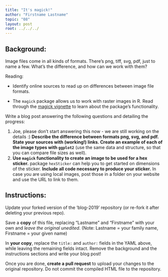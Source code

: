 ```yaml
---
title: "It's magick!"
author: "Firstname Lastname"
topic: "08"
layout: post
root: ../../../
---
```


## Background:

Image files come in all kinds of formats. There's png, tiff, svg, pdf, just to name a few. What's the difference, and how can we work with them?

Reading: 

  - Identify online sources to read up on differences between image file formats. 

  - The `magick` package allows us to work with raster images in R. Read through the  [magick vignette](https://cran.r-project.org/web/packages/magick/vignettes/intro.html) to learn about the package's functionality.

Write a blog post answering the following questions and detailing the progress: 

1. Joe, please don't start answering this now - we are still working on the details :)
**Describe the difference between formats png, svg, and pdf. State your sources with (working!) links. Create an example of each of the image types with `ggplot2`** (use the same data and structure, so that you can compare file sizes as well).
2. **Use `magick` functionality to create an image to be used for a hex sticker.**  package `hexSticker` can help you to get started on dimensions of the sticker. **Include all code necessary to produce your sticker.** In case you are using local images, post those in a folder on your website and use the URL to link to them.

## Instructions:

Update your forked version of the 'blog-2019' repository (or re-fork it after deleting your previous repo).

Save a **copy** of this file, replacing "Lastname" and "Firstname" with your own and *leave the original unedited*. (Note: Lastname = your family name, Firstname = your given name)

In **your copy**, replace the `title:` and `author:` fields in the YAML above, while leaving the remaining fields intact. Remove the background and the instructions sections and write your blog post! 

Once you are done, **create a pull request** to upload your changes to the original repository. Do not commit the compiled HTML file to the repository.
